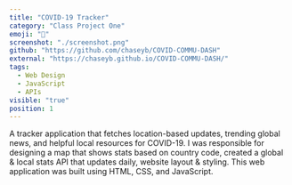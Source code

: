 ```yaml
---
title: "COVID-19 Tracker"
category: "Class Project One"
emoji: "🦠"
screenshot: "./screenshot.png"
github: "https://github.com/chaseyb/COVID-COMMU-DASH"
external: "https://chaseyb.github.io/COVID-COMMU-DASH/"
tags:
  - Web Design
  - JavaScript
  - APIs
visible: "true"
position: 1
---
```


A tracker application that fetches location-based updates, trending global news, and helpful local resources for COVID-19. I was responsible for designing a map that shows stats based on country code, created a global & local stats API that updates daily, website layout & styling. This web application was built using HTML, CSS, and JavaScript.
